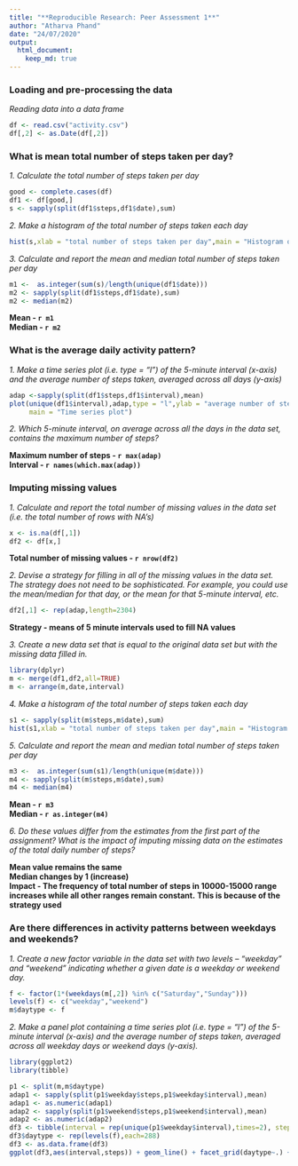 ---
title: "**Reproducible Research: Peer Assessment 1**"
author: "Atharva Phand"
date: "24/07/2020"
output: 
  html_document:
    keep_md: true
---


### **Loading and pre-processing the data**

*Reading data into a data frame*

```{r cache=TRUE}
df <- read.csv("activity.csv")
df[,2] <- as.Date(df[,2])
```


### **What is mean total number of steps taken per day?**

*1. Calculate the total number of steps taken per day*

```{r cache=TRUE}
good <- complete.cases(df)
df1 <- df[good,]
s <- sapply(split(df1$steps,df1$date),sum)
```


*2. Make a histogram of the total number of steps taken each day*

```{r cache=TRUE}
hist(s,xlab = "total number of steps taken per day",main = "Histogram of total steps for 2 months")
```

*3. Calculate and report the mean and median total number of steps taken per day*

```{r cache=TRUE}
m1 <-  as.integer(sum(s)/length(unique(df1$date)))
m2 <- sapply(split(df1$steps,df1$date),sum)
m2 <- median(m2)
```

**Mean - `r m1`**  
**Median - `r m2`**

### **What is the average daily activity pattern?**

*1. Make a time series plot (i.e. type = "l") of the 5-minute interval (x-axis)* 
*and the average number of steps taken, averaged across all days (y-axis)*

```{r cache=TRUE}
adap <-sapply(split(df1$steps,df1$interval),mean)
plot(unique(df1$interval),adap,type = "l",ylab = "average number of steps taken",xlab = "interval",
     main = "Time series plot")
```

*2. Which 5-minute interval, on average across all the days in the data set, contains the maximum number of steps?*

**Maximum number of steps - `r max(adap)`**  
**Interval - `r names(which.max(adap))`**

### **Imputing missing values**

*1. Calculate and report the total number of missing values in the data set (i.e. the total number of rows with NA's)*

```{r cache=TRUE}
x <- is.na(df[,1])
df2 <- df[x,]
```

**Total number of missing values - `r nrow(df2)`**

*2. Devise a strategy for filling in all of the missing values in the data set. The strategy does not need to be sophisticated. For example, you could use the mean/median for that day, or the mean for that 5-minute interval, etc.*

```{r cache=TRUE}
df2[,1] <- rep(adap,length=2304)
```

**Strategy - means of 5 minute intervals used to fill NA values**

*3. Create a new data set that is equal to the original data set but with the missing data filled in.*

```{r cache=TRUE,results='hide'}
library(dplyr)
m <- merge(df1,df2,all=TRUE)
m <- arrange(m,date,interval)
```

*4. Make a histogram of the total number of steps taken each day*

```{r cache=TRUE}
s1 <- sapply(split(m$steps,m$date),sum)
hist(s1,xlab = "total number of steps taken per day",main = "Histogram of total steps")
```

*5. Calculate and report the mean and median total number of steps taken per day*

```{r cache=TRUE}
m3 <-  as.integer(sum(s1)/length(unique(m$date)))
m4 <- sapply(split(m$steps,m$date),sum)
m4 <- median(m4)
```

**Mean - `r m3`**  
**Median - `r as.integer(m4)`**

*6. Do these values differ from the estimates from the first part of the assignment? What is the impact of imputing missing data on the estimates of the total daily number of steps?*

**Mean value remains the same**  
**Median changes by 1 (increase)**  
**Impact - The frequency of total number of steps in 10000-15000 range increases while all other ranges remain constant.**
**This is because of the strategy used**

### **Are there differences in activity patterns between weekdays and weekends?**

*1. Create a new factor variable in the data set with two levels -- "weekday" and "weekend" indicating whether a given date is a weekday or weekend day.*

```{r cache=TRUE}
f <- factor(1*(weekdays(m[,2]) %in% c("Saturday","Sunday")))
levels(f) <- c("weekday","weekend")
m$daytype <- f
```

*2. Make a panel plot containing a time series plot (i.e. type = "l") of the 5-minute interval (x-axis) and the average number of steps taken, averaged across all weekday days or weekend days (y-axis).*

```{r cache=TRUE, results='hide'}
library(ggplot2)
library(tibble)
```

```{r cache=TRUE}
p1 <- split(m,m$daytype)
adap1 <- sapply(split(p1$weekday$steps,p1$weekday$interval),mean)
adap1 <- as.numeric(adap1)
adap2 <- sapply(split(p1$weekend$steps,p1$weekend$interval),mean)
adap2 <- as.numeric(adap2)
df3 <- tibble(interval = rep(unique(p1$weekday$interval),times=2), steps = c(adap1,adap2))
df3$daytype <- rep(levels(f),each=288)
df3 <- as.data.frame(df3)
ggplot(df3,aes(interval,steps)) + geom_line() + facet_grid(daytype~.) + labs(y="Number of steps", x="Interval")
```
